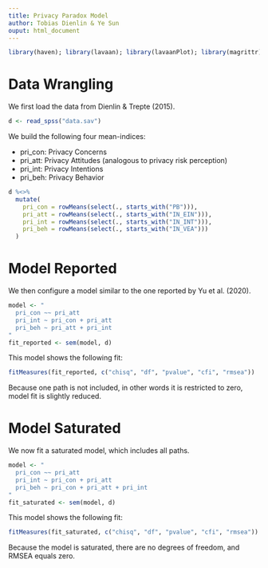 ```yaml
---
title: Privacy Paradox Model
author: Tobias Dienlin & Ye Sun
ouput: html_document
---
```


```r
library(haven); library(lavaan); library(lavaanPlot); library(magrittr); library(tidyverse)
```

# Data Wrangling

We first load the data from Dienlin & Trepte (2015). 

```r
d <- read_spss("data.sav")
```

We build the following four mean-indices:

- pri_con: Privacy Concerns
- pri_att: Privacy Attitudes (analogous to privacy risk perception)
- pri_int: Privacy Intentions
- pri_beh: Privacy Behavior

```r
d %<>%
  mutate(
    pri_con = rowMeans(select(., starts_with("PB"))),
    pri_att = rowMeans(select(., starts_with("IN_EIN"))),
    pri_int = rowMeans(select(., starts_with("IN_INT"))),
    pri_beh = rowMeans(select(., starts_with("IN_VEA")))
  )
```

# Model Reported

We then configure a model similar to the one reported by Yu et al. (2020).

```r
model <- "
  pri_con ~~ pri_att
  pri_int ~ pri_con + pri_att
  pri_beh ~ pri_att + pri_int
"
fit_reported <- sem(model, d)
```

This model shows the following fit: 

```r
fitMeasures(fit_reported, c("chisq", "df", "pvalue", "cfi", "rmsea"))
```

Because one path is not included, in other words it is restricted to zero, model fit is slightly reduced.

# Model Saturated

We now fit a saturated model, which includes all paths.

```r
model <- "
  pri_con ~~ pri_att
  pri_int ~ pri_con + pri_att
  pri_beh ~ pri_con + pri_att + pri_int
"
fit_saturated <- sem(model, d)
```

This model shows the following fit: 

```r
fitMeasures(fit_saturated, c("chisq", "df", "pvalue", "cfi", "rmsea"))
```

Because the model is saturated, there are no degrees of freedom, and RMSEA equals zero.